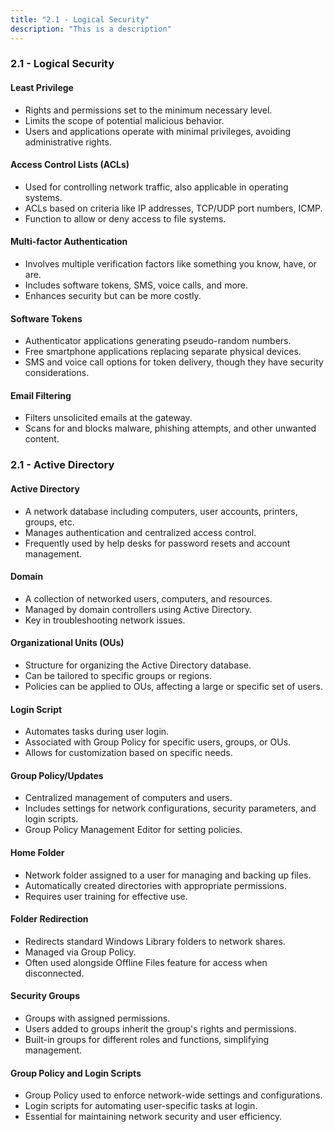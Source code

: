 ```yaml
---
title: "2.1 - Logical Security"
description: "This is a description"
---
```


### 2.1 - Logical Security

#### Least Privilege

- Rights and permissions set to the minimum necessary level.
- Limits the scope of potential malicious behavior.
- Users and applications operate with minimal privileges, avoiding administrative rights.

#### Access Control Lists (ACLs)

- Used for controlling network traffic, also applicable in operating systems.
- ACLs based on criteria like IP addresses, TCP/UDP port numbers, ICMP.
- Function to allow or deny access to file systems.

#### Multi-factor Authentication

- Involves multiple verification factors like something you know, have, or are.
- Includes software tokens, SMS, voice calls, and more.
- Enhances security but can be more costly.

#### Software Tokens

- Authenticator applications generating pseudo-random numbers.
- Free smartphone applications replacing separate physical devices.
- SMS and voice call options for token delivery, though they have security considerations.

#### Email Filtering

- Filters unsolicited emails at the gateway.
- Scans for and blocks malware, phishing attempts, and other unwanted content.

### 2.1 - Active Directory

#### Active Directory

- A network database including computers, user accounts, printers, groups, etc.
- Manages authentication and centralized access control.
- Frequently used by help desks for password resets and account management.

#### Domain

- A collection of networked users, computers, and resources.
- Managed by domain controllers using Active Directory.
- Key in troubleshooting network issues.

#### Organizational Units (OUs)

- Structure for organizing the Active Directory database.
- Can be tailored to specific groups or regions.
- Policies can be applied to OUs, affecting a large or specific set of users.

#### Login Script

- Automates tasks during user login.
- Associated with Group Policy for specific users, groups, or OUs.
- Allows for customization based on specific needs.

#### Group Policy/Updates

- Centralized management of computers and users.
- Includes settings for network configurations, security parameters, and login scripts.
- Group Policy Management Editor for setting policies.

#### Home Folder

- Network folder assigned to a user for managing and backing up files.
- Automatically created directories with appropriate permissions.
- Requires user training for effective use.

#### Folder Redirection

- Redirects standard Windows Library folders to network shares.
- Managed via Group Policy.
- Often used alongside Offline Files feature for access when disconnected.

#### Security Groups

- Groups with assigned permissions.
- Users added to groups inherit the group's rights and permissions.
- Built-in groups for different roles and functions, simplifying management.

#### Group Policy and Login Scripts

- Group Policy used to enforce network-wide settings and configurations.
- Login scripts for automating user-specific tasks at login.
- Essential for maintaining network security and user efficiency.
